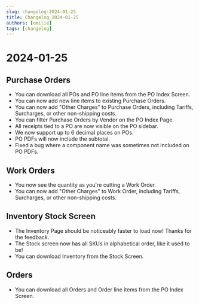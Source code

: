 ```yaml
---
slug: changelog-2024-01-25
title: Changelog 2024-01-25
authors: [emilie]
tags: [changelog]
---
```

# 2024-01-25

## Purchase Orders
* You can download all POs and PO line items from the PO Index Screen.
* You can now add new line items to existing Purchase Orders. 
* You can now add "Other Charges" to Purchase Orders, including Tariffs, Surcharges, or other non-shipping costs.
* You can filter Purchase Orders by Vendor on the PO Index Page.
* All receipts tied to a PO are now visible on the PO sidebar. 
* We now support up to 6 decimal places on POs. 
* PO PDFs will now include the subtotal. 
* Fixed a bug where a component name was sometimes not included on PO PDFs.

## Work Orders
* You now see the quantity as you're cutting a Work Order.
* You can now add "Other Charges" to Work Order, including Tariffs, Surcharges, or other non-shipping costs.

## Inventory Stock Screen
* The Inventory Page should be noticeably faster to load now! Thanks for the feedback.
* The Stock screen now has all SKUs in alphabetical order, like it used to be!
* You can download Inventory from the Stock Screen. 

## Orders
* You can download all Orders and Order line items from the PO Index Screen.

